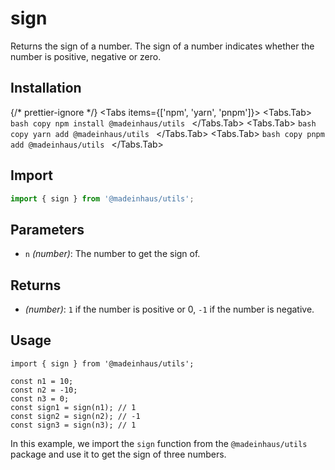 # sign

Returns the sign of a number. The sign of a number indicates whether the number is positive, negative or zero.

## Installation


{/* prettier-ignore */}
<Tabs items={['npm', 'yarn', 'pnpm']}>
    <Tabs.Tab>
        ```bash copy
        npm install @madeinhaus/utils
        ```
    </Tabs.Tab>
    <Tabs.Tab>
        ```bash copy
        yarn add @madeinhaus/utils
        ```
    </Tabs.Tab>
    <Tabs.Tab>
        ```bash copy
        pnpm add @madeinhaus/utils
        ```
    </Tabs.Tab>
</Tabs>

## Import

```js copy
import { sign } from '@madeinhaus/utils';
```

## Parameters

- `n` _(number)_: The number to get the sign of.

## Returns

- _(number)_: `1` if the number is positive or 0, `-1` if the number is negative.

## Usage

```tsx copy showLineNumbers
import { sign } from '@madeinhaus/utils';

const n1 = 10;
const n2 = -10;
const n3 = 0;
const sign1 = sign(n1); // 1
const sign2 = sign(n2); // -1
const sign3 = sign(n3); // 1
```

In this example, we import the `sign` function from the `@madeinhaus/utils` package and use it to get the sign of three numbers.

